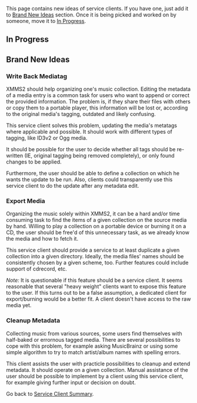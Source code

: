 This page contains new ideas of service clients. If you have one, just add it to [[#Brand New Ideas|Brand New Ideas]] section. Once it is being picked and worked on by someone, move it to [[#In Progress|In Progress]].

== In Progress ==

== Brand New Ideas ==

=== Write Back Mediatag ===

XMMS2 should help organizing one's music collection. Editing the metadata of a media entry is a common task for users who want to append or correct the provided information. The problem is, if they share their files with others or copy them to a portable player, this information will be lost or, according to the original media's tagging, outdated and likely confusing.

This service client solves this problem, updating the media's metatags where applicable and possible. It should work with different types of tagging, like ID3v2 or Ogg media.


It should be possible for the user to decide whether all tags should be re-written (IE, original tagging being removed completely), or only found changes to be applied.

Furthermore, the user should be able to define a collection on which he wants the update to be run. Also, clients could transparently use this service client to do the update after any metadata edit.


=== Export Media ===

Organizing the music solely within XMMS2, it can be a hard and/or time consuming task to find the items of a given collection on the source media by hand. Willing to play a collection on a portable device or burning it on a CD, the user should be free'd of this unnecessary task, as we already know the media and how to fetch it.

This service client should provide a service to at least duplicate a given collection into a given directory. Ideally, the media files' names should be consistently chosen by a given scheme, too. Further features could include support of cdrecord, etc.


''Note:'' It is questionable if this feature should be a service client. It seems reasonable that several "heavy weight" clients want to expose this feature to the user. If this turns out to be a false assumption, a dedicated client for export/burning would be a better fit.
A client doesn't have access to the raw media yet.


=== Cleanup Metadata ===

Collecting music from various sources, some users find themselves with half-baked or errornous tagged media. There are several possibilities to cope with this problem, for example asking MusicBrainz or using some simple algorithm to try to match artist/album names with spelling errors.

This client assists the user with practicle possibilities to cleanup and extend metadata. It should operate on a given collection. Manual assistance of the user should be possible to implement by a client using this service client, for example giving further input or decision on doubt.


Go back to [[Summer of Code 2007/Service Clients|Service Client Summary]].
